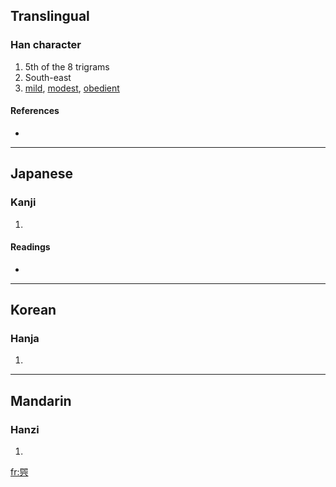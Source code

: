 {{see|巽}}
==Translingual==

===Han character===
{{Han char|rn=49|rad=己|as=06|sn=9|four=|canj=口山一金 (RUMC)}}

# 5th of the 8 trigrams
# South-east
# [[mild]], [[modest]], [[obedient]]

====References====
* {{Han ref|kx=0327.101|dkj=08759|hdz=20986.100|uh=5DFA|ud=24058}}

----

==Japanese==

===Kanji===
{{ja-kanji|grade=|rs=己06}}

# {{defn|Japanese}}

====Readings====
* {{ja-readings|on=[[そん]] (son)|kun=[[たつみ]] (tatsumi), [[ゆずる]] (yuzuru)}}

----

==Korean==

===Hanja===
{{ko-hanja|hangeul=손|rv=son|mr=son}}

# {{defn|Korean}}

----

==Mandarin==

===Hanzi===
{{cmn-hanzi|pin=[[xùn]] ([[xun4]])|wg=hsün<sup>4</sup>}}

# {{defn|Mandarin}}

[[fr:巺]]